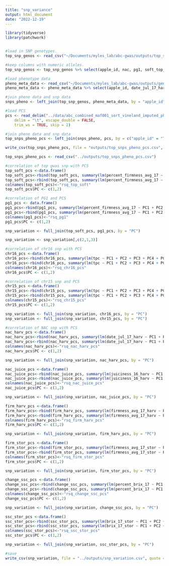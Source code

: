 ```yaml
---
title: "snp_variance"
output: html_document
date: "2022-12-19"
---
```


```r
library(tidyverse)
library(patchwork)


#load in SNP genotypes.
top_snp_genos <- read_csv("~/Documents/myles_lab/abc-gwas/outputs/top_snp_genos.csv")

#keep columns with numeric alleles.
top_snp_genos <- top_snp_genos %>% select(apple_id, nac, pg1, soft_top_chr10, tpc_top_chr15, tpc_2nd_chr16, firm_stor_top_chr16)

#load phenotype data
pheno_meta_data <- read_csv("~/Documents/myles_lab/abc-gwas/outputs/geno_pheno_meta_data.csv")
pheno_meta_data <- pheno_meta_data %>% select(apple_id, date_jul_17_harv, juiciness_16_harv, firmness_avg_17_harv, firmness_avg_17_stor, percent_brix_17, brix_17_stor, tpc, percent_firmness_avg_17)

#join pheno data and snp data
snps_pheno <- left_join(top_snp_genos, pheno_meta_data, by = "apple_id")

#load PCS
pcs <- read_delim("../data/abc_combined_maf001_sort_vineland_imputed_pheno_hetero90_maf001_noctgs_pruned1.txt", 
    delim = "\t", escape_double = FALSE, 
    trim_ws = TRUE, skip = 2)

#join pheno data and snp data
top_snps_pheno_pcs <- left_join(snps_pheno, pcs, by = c("apple_id" = "Taxa"))

write_csv(top_snps_pheno_pcs, file = "outputs/top_snps_pheno_pcs.csv", quote = "none")

```


```r

top_snps_pheno_pcs <- read_csv("../outputs/top_snps_pheno_pcs.csv")

#correlation of top gwas snp with PCS
top_soft_pcs <-data.frame()
top_soft_pcs<-rbind(top_soft_pcs, summary(lm(percent_firmness_avg_17 ~ PC1 + PC2 + PC3 + PC4 + PC5, data=top_snps_pheno_pcs))$adj.r.squared)
top_soft_pcs<-rbind(top_soft_pcs, summary(lm(percent_firmness_avg_17 ~ PC1 + PC2 + PC3 + PC4 + PC5 + soft_top_chr10, data=top_snps_pheno_pcs))$adj.r.squared)
colnames(top_soft_pcs)<-"rsq_top_soft"
top_soft_pcs$PC <- c(1,2)

#correlation of PG1 and PCS
pg1_pcs <- data.frame()
pg1_pcs<-rbind(pg1_pcs, summary(lm(percent_firmness_avg_17 ~ PC1 + PC2 + PC3 + PC4 + PC5, data=top_snps_pheno_pcs))$adj.r.squared)
pg1_pcs<-rbind(pg1_pcs, summary(lm(percent_firmness_avg_17 ~ PC1 + PC2 + PC3 + PC4 + PC5 + pg1, data=top_snps_pheno_pcs))$adj.r.squared)
colnames(pg1_pcs)<-"rsq_pg1"
pg1_pcs$PC <- c(1,2)

snp_variation <- full_join(top_soft_pcs, pg1_pcs, by = "PC")

snp_variation <- snp_variation[,c(2,1,3)]

```


```r

#correlation of chr16 snp with PCS
chr16_pcs <-data.frame()
chr16_pcs<-rbind(chr16_pcs, summary(lm(tpc ~ PC1 + PC2 + PC3 + PC4 + PC5, data=top_snps_pheno_pcs))$adj.r.squared)
chr16_pcs<-rbind(chr16_pcs, summary(lm(tpc ~ PC1 + PC2 + PC3 + PC4 + PC5 + tpc_2nd_chr16, data=top_snps_pheno_pcs))$adj.r.squared)
colnames(chr16_pcs)<-"rsq_chr16_pcs"
chr16_pcs$PC <- c(1,2)

#correlation of chr15 snp and PCS
chr15_pcs <-data.frame()
chr15_pcs<-rbind(chr15_pcs, summary(lm(tpc ~ PC1 + PC2 + PC3 + PC4 + PC5, data=top_snps_pheno_pcs))$adj.r.squared)
chr15_pcs<-rbind(chr15_pcs, summary(lm(tpc ~ PC1 + PC2 + PC3 + PC4 + PC5 + tpc_top_chr15, data=top_snps_pheno_pcs))$adj.r.squared)
colnames(chr15_pcs)<-"rsq_chr15_pcs"
chr15_pcs$PC <- c(1,2)

snp_variation <- full_join(snp_variation, chr16_pcs, by = "PC")
snp_variation <- full_join(snp_variation, chr15_pcs, by = "PC")


```


```r


#correlation of NAC snp with PCS
nac_harv_pcs <-data.frame()
nac_harv_pcs<-rbind(nac_harv_pcs, summary(lm(date_jul_17_harv ~ PC1 + PC2 + PC3 + PC4 + PC5, data=top_snps_pheno_pcs))$adj.r.squared)
nac_harv_pcs<-rbind(nac_harv_pcs, summary(lm(date_jul_17_harv ~ PC1 + PC2 + PC3 + PC4 + PC5 + nac, data=top_snps_pheno_pcs))$adj.r.squared)
colnames(nac_harv_pcs)<-"rsq_nac_harv_pcs"
nac_harv_pcs$PC <- c(1,2)

snp_variation <- full_join(snp_variation, nac_harv_pcs, by = "PC")


```


```r

nac_juice_pcs <-data.frame()
nac_juice_pcs<-rbind(nac_juice_pcs, summary(lm(juiciness_16_harv ~ PC1 + PC2 + PC3 + PC4 + PC5, data=top_snps_pheno_pcs))$adj.r.squared)
nac_juice_pcs<-rbind(nac_juice_pcs, summary(lm(juiciness_16_harv ~ PC1 + PC2 + PC3 + PC4 + PC5 + nac, data=top_snps_pheno_pcs))$adj.r.squared)
colnames(nac_juice_pcs)<-"rsq_nac_juice_pcs"
nac_juice_pcs$PC <- c(1,2)

snp_variation <- full_join(snp_variation, nac_juice_pcs, by = "PC")

```


```r

firm_harv_pcs <-data.frame()
firm_harv_pcs<-rbind(firm_harv_pcs, summary(lm(firmness_avg_17_harv ~ PC1 + PC2 + PC3 + PC4 + PC5, data=top_snps_pheno_pcs))$adj.r.squared)
firm_harv_pcs<-rbind(firm_harv_pcs, summary(lm(firmness_avg_17_harv ~ PC1 + PC2 + PC3 + PC4 + PC5 + nac, data=top_snps_pheno_pcs))$adj.r.squared)
colnames(firm_harv_pcs)<-"rsq_firm_harv_pcs"
firm_harv_pcs$PC <- c(1,2)

snp_variation <- full_join(snp_variation, firm_harv_pcs, by = "PC")

```


```r

firm_stor_pcs <-data.frame()
firm_stor_pcs<-rbind(firm_stor_pcs, summary(lm(firmness_avg_17_stor ~ PC1 + PC2 + PC3 + PC4 + PC5, data=top_snps_pheno_pcs))$adj.r.squared)
firm_stor_pcs<-rbind(firm_stor_pcs, summary(lm(firmness_avg_17_stor ~ PC1 + PC2 + PC3 + PC4 + PC5 + nac, data=top_snps_pheno_pcs))$adj.r.squared)
colnames(firm_stor_pcs)<-"rsq_firm_stor_pcs"
firm_stor_pcs$PC <- c(1,2)

snp_variation <- full_join(snp_variation, firm_stor_pcs, by = "PC")


```


```r

change_ssc_pcs <-data.frame()
change_ssc_pcs<-rbind(change_ssc_pcs, summary(lm(percent_brix_17 ~ PC1 + PC2 + PC3 + PC4 + PC5, data=top_snps_pheno_pcs))$adj.r.squared)
change_ssc_pcs<-rbind(change_ssc_pcs, summary(lm(percent_brix_17 ~ PC1 + PC2 + PC3 + PC4 + PC5 + nac, data=top_snps_pheno_pcs))$adj.r.squared)
colnames(change_ssc_pcs)<-"rsq_change_ssc_pcs"
change_ssc_pcs$PC <- c(1,2)

snp_variation <- full_join(snp_variation, change_ssc_pcs, by = "PC")

```


```r

ssc_stor_pcs <-data.frame()
ssc_stor_pcs<-rbind(ssc_stor_pcs, summary(lm(brix_17_stor ~ PC1 + PC2 + PC3 + PC4 + PC5, data=top_snps_pheno_pcs))$adj.r.squared)
ssc_stor_pcs<-rbind(ssc_stor_pcs, summary(lm(brix_17_stor ~ PC1 + PC2 + PC3 + PC4 + PC5 + nac, data=top_snps_pheno_pcs))$adj.r.squared)
colnames(ssc_stor_pcs)<-"rsq_ssc_stor_pcs"
ssc_stor_pcs$PC <- c(1,2)

snp_variation <- full_join(snp_variation, ssc_stor_pcs, by = "PC")

#save
write_csv(snp_variation, file = "../outputs/snp_variation.csv", quote = "none")

```

